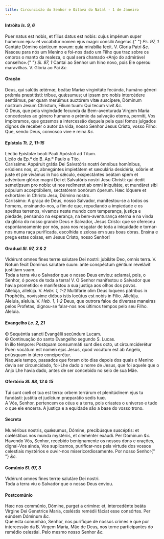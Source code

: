 ```yaml
---
title: Circuncisão do Senhor e Oitava do Natal - 1 de Janeiro
---
```


<h4 class="text-center">
  Intróito <em>Is. 9, 6</em>
</h4>

<div class="container-fluid">
  <div class="row">
    <div class="col-6 dropcaps text-justify">
      Puer natus est nobis, et fílius datus est nobis: cujus impénum super
      húmerum ejus: et vocábitur nomen ejus magni consílii Angelus.{" "}
      <em>Ps. 97, 1</em> Cantáte Dómino cánticum novum: quia mirabília fecit. V.
      Gloria Patri <em>&c.</em>
    </div>
    <div class="col-6 dropcaps text-justify">
      Nasceu para nós um Menino e foi-nos dado um Filho que traz sobre os ombros
      o manto da realeza, o qual será chamado «Anjo do admirável conselho».{" "}
      <em>Sl. 97, 1</em> Cantai ao Senhor um hino novo, pois Ele operou
      maravilhas. V. Glória ao Pai <em>&c.</em>
    </div>
  </div>
</div>

<h4 class="text-center">Oração</h4>

<div class="container-fluid">
  <div class="row">
    <div class="col-6 dropcaps text-justify">
      Deus, qui salútis ætérnæ, beátæ Maríæ virginitáte fecúnda, humáno géneri
      prǽmia præstitísti: tríbue, quǽsumus; ut ipsam pro nobis intercédere
      sentiámus, per quam merúimus auctórem vitæ suscípere, Dóminum nostrum
      Jesum Christum, Fílium tuum: Qui tecum vivit <em>&c.</em>
    </div>
    <div class="col-6 dropcaps text-justify">
      Ó Deus, que pela virgindade fecunda da Bem-aventurada Virgem Maria
      concedestes ao género humano o prémio da salvação eterna, permiti, Vos
      imploramos, que gozemos a intercessão daquela pela qual fomos julgados
      dignos de receber o autor da vida, nosso Senhor Jesus Cristo, vosso Filho:
      Que, sendo Deus, convosco vive e reina <em>&c.</em>
    </div>
  </div>
</div>

<h4 class="text-center">
  Epístola <em>Tt. 2, 11-15</em>
</h4>

<div class="container-fluid">
  <div class="row">
    <div class="col-6 text-justify">
      Léctio Epístolæ beati Pauli Apóstoli ad Titum.
    </div>
    <div class="col-6 text-justify">Lição da Ep.ª do B. Ap.º Paulo a Tito.</div>
    <div class="col-6 dropcaps text-justify">
      Caríssime: Appáruit grátia Dei Salvatóris nostri ómnibus homínibus,
      erúdiens nos, ut, abnegántes impietátem et sæculária desidéria, sóbrie et
      juste et pie vivámus in hoc sǽculo, exspectántes beátam spem et advéntum
      glóriæ magni Dei et Salvatóris nostri Jesu Christi: qui dedit semetípsum
      pro nobis: ut nos redímeret ab omni iniquitáte, et mundáret sibi pópulum
      acceptábilem, sectatórem bonórum óperum. Hæc lóquere et exhortáre: in
      Christo Jesu, Dómino nostro.
    </div>
    <div class="col-6 dropcaps text-justify">
      Caríssimo: A graça de Deus, nosso Salvador, manifestou-se a todos os
      homens, ensinando-nos, a fim de que, repudiando a impiedade e os apetites
      terrenos, vivamos neste mundo com temperança, justiça e piedade, pensando
      na esperança, na bem-aventurança eterna e na vinda da glória do nosso
      grande Deus e Salvador, Jesus Cristo: que se ofereceu espontaneamente por
      nós, para nos resgatar de toda a iniquidade e tornar-nos numa raça
      purificada, escolhida e zelosa em suas boas obras. Ensina e prega estas
      coisas, em Jesus Cristo, nosso Senhor!
    </div>
  </div>
</div>

<h4 class="text-center">
  Gradual <em>Sl. 97, 3 & 2</em>
</h4>
<div class="container-fluid">
  <div class="row">
    <div class="col-6 dropcaps text-justify">
      Vidérunt omnes fines terræ salutare Dei nostri: jubiláte Deo, omnis terra.
      V. Notum fecit Dominus salutare suum: ante conspéctum géntium revelávit
      justitiam suam.
    </div>
    <div class="col-6 dropcaps text-justify">
      Toda a terra viu o Salvador que o nosso Deus enviou: aclamai, pois, o
      Senhor, ó povos de toda a terra! V. O Senhor manifestou o Salvador que
      havia prometido: e manifestou a sua justiça aos olhos dos povos.
    </div>
    <div class="col-6 text-justify">
      Allelúja, allelúja. V. <em>Hebr. 1, 1-2</em> Multifárie olim Deus loquens
      pátribus in Prophétis, novíssime diébus istis locútus est nobis in Fílio.
      Allelúja.
    </div>
    <div class="col-6 text-justify">
      Aleluia, aleluia. V. <em>Heb. 1, 1-2</em> Deus, que outrora falou de
      diversas maneiras pelos Profetas, dignou-se falar-nos nos últimos tempos
      pelo seu Filho. Aleluia.
    </div>
  </div>
</div>

<h4 class="text-center">
  Evangelho <em>Lc. 2, 21</em>
</h4>

<div class="container-fluid">
  <div class="row">
    <div class="col-6 text-justify">
      <span class="text-danger">&#10016;</span> Sequéntia sancti Evangélii
      secúndum Lucam.
    </div>
    <div class="col-6 text-justify">
      <span class="text-danger">&#10016;</span> Continuação do santo Evangelho
      segundo S. Lucas.
    </div>
    <div class="col-6 dropcaps text-justify">
      In illo témpore: Postquam consummáti sunt dies octo, ut circumciderétur
      Puer: vocátum est nomen ejus Jesus, quod vocátum est ab Angelo, priúsquam
      in útero conciperétur.
    </div>
    <div class="col-6 dropcaps text-justify">
      Naquele tempo, passados que foram oito dias depois dos quais o Menino
      devia ser circuncidado, foi-Lhe dado o nome de Jesus, que foi aquele que o
      Anjo Lhe havia dado, antes de ser concebido no seio de sua Mãe.
    </div>
  </div>
</div>

<h4 class="text-center">
  Ofertório <em>Sl. 88, 12 & 15</em>
</h4>

<div class="container-fluid">
  <div class="row">
    <div class="col-6 dropcaps text-justify">
      Tui sunt cœli et tua est terra: orbem terrárum et plenitúdinem ejus tu
      fundásti: justítia et judícium præparátio sedis tuæ.
    </div>
    <div class="col-6 dropcaps text-justify">
      A Vós, Senhor, pertencem os céus e a terra, pois criastes o universo e
      tudo o que ele encerra. A justiça e a equidade são a base do vosso trono.
    </div>
  </div>
</div>

<h4 class="text-center">Secreta</h4>

<div class="container-fluid">
  <div class="row">
    <div class="col-6 dropcaps text-justify">
      Munéribus nostris, quǽsumus, Dómine, precibúsque suscéptis: et cœléstibus
      nos munda mystériis, et cleménter exáudi. Per Dóminum <em>&c.</em>
    </div>
    <div class="col-6 dropcaps text-justify">
      Havendo Vós, Senhor, recebido benignamente os nossos dons e orações,
      dignai-Vos ainda, Vos suplicamos, purificar-nos pela virtude dos vossos
      celestiais mystérios e ouvir-nos misericordiosamente. Por nosso Senhor{" "}
      <em>&c.</em>
    </div>
  </div>
</div>

<h4 class="text-center">
  Comúnio <em>Sl. 97, 3</em>
</h4>

<div class="container-fluid">
  <div class="row">
    <div class="col-6 dropcaps text-justify">
      Vidérunt omnes fines terræ salutáre Dei nostri.
    </div>
    <div class="col-6 dropcaps text-justify">
      Toda a terra viu o Salvador que o nosso Deus enviou.
    </div>
  </div>
</div>

<h4 class="text-center">Postcomúnio</h4>

<div class="container-fluid">
  <div class="row">
    <div class="col-6 dropcaps text-justify">
      Hæc nos commúnio, Dómine, purget a crímine: et, intercedénte beáta Vírgine
      Dei Genetríce María, cœléstis remédii fáciat esse consórtes. Per eúndem
      Dóminum <em>&c.</em>
    </div>
    <div class="col-6 dropcaps text-justify">
      Que esta comunhão, Senhor, nos purifique de nossos crimes e que por
      intercessão da B. Virgem Maria, Mãe de Deus, nos torne participantes do
      remédio celestial. Pelo mesmo nosso Senhor <em>&c.</em>
    </div>
  </div>
</div>
